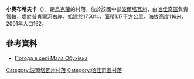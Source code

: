 {{coord|50|9|37|N|33|58|19|E|scale:100000_region:UA|display=title}}

'''小奧布希夫卡'''（{{lang-uk|Мала Обухівка}}），是[[烏克蘭|烏克蘭]]的村落，位於該國中部[[波爾塔瓦州|波爾塔瓦州]]，由[[哈佳奇區|哈佳奇區]]負責管轄，處於[[普肖爾河|普肖爾河]]右岸，始建於1750年，面積1.17平方公里，海拔高度116米，2001年人口162。

==參考資料==
* [http://weather.in.ua/ua/poltavskaja/14548 Погода в селі Мала Обухівка] {{Wayback|url=http://weather.in.ua/ua/poltavskaja/14548 |date=20160305191618 }}

{{DEFAULTSORT:Мала Обухівка}}
[[Category:波爾塔瓦州村落|Category:波爾塔瓦州村落]]
[[Category:哈佳奇區村落|Category:哈佳奇區村落]]


{{Poltava-geo-stub}}